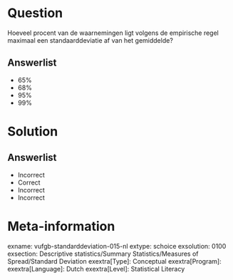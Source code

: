 Question
========
  
Hoeveel procent van de waarnemingen ligt volgens de empirische regel maximaal een standaarddeviatie af van het gemiddelde?
  
Answerlist
----------
* 65%
* 68%
* 95%
* 99%

Solution
========

Answerlist
----------
* Incorrect
* Correct
* Incorrect
* Incorrect

Meta-information
================
exname: vufgb-standarddeviation-015-nl
extype: schoice
exsolution: 0100
exsection: Descriptive statistics/Summary Statistics/Measures of Spread/Standard Deviation
exextra[Type]: Conceptual
exextra[Program]: 
exextra[Language]: Dutch
exextra[Level]: Statistical Literacy